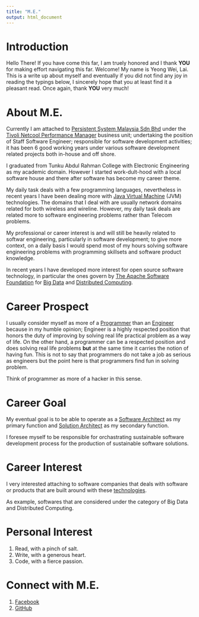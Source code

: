 ```yaml
---
title: "M.E."
output: html_document
---
```


# Introduction

Hello There! If you have come this far, I am truely honored and I thank **YOU** for making effort navigating this far. Welcome! My name is Yeong Wei, Lai. This is a write up about myself and eventually if you did not find any joy in reading the typings below, I sincerely hope that you at least find it a pleasant read. Once again, thank **YOU** very much!

# About M.E.

Currently I am attached to [Persistent System Malaysia Sdn Bhd](https://star.talentcorp.com.my/employer/search/view/709) under the [Tivoli Netcool Performance Manager](http://www-03.ibm.com/software/products/en/netcoolproviso) business unit; undertaking the position of Staff Software Engineer; responsible for software development activities; it has been 6 good working years under various software development related projects both in-house and off shore.

I graduated from Tunku Abdul Rahman College with Electronic Engineering as my academic domain. However I started work-dult-hood with a local software house and there after software has become my career theme.

My daily task deals with a few programming languages, nevertheless in recent years I have been dealing more with [Java Virtual Machine](https://en.wikipedia.org/wiki/Java_virtual_machine) (JVM) technologies. The domains that I deal with are usually network domains related for both wireless and wireline. However, my daily task deals are related more to software engineering problems rather than Telecom problems.

My professional or career interest is and will still be heavily related to softwar engineering, particularly in software development; to give more context, on a daily basis I would spend most of my hours solving software engineering problems with programming skillsets and software product knowledge.

In recent years I have developed more interest for open source software technology, in particular the ones govern by [The Apache Software Foundation](http://www.apache.org/) for [Big Data](https://en.wikipedia.org/wiki/Big_data) and [Distributed Computing](https://en.wikipedia.org/wiki/Distributed_computing).

# Career Prospect

I usually consider myself as more of a [Programmer](https://en.wikipedia.org/wiki/Programmer) than an [Engineer](https://en.wikipedia.org/wiki/Engineer) because in my humble opinion; Engineer is a highly respected position that honors the duty of improving by solving real life practical problem as a way of life. On the other hand, a programmer can be a respected position and does solving real life problems **but** at the same time it carries the notion of having fun. This is not to say that programmers do not take a job as serious as engineers but the point here is that programmers find fun in solving problem. 

Think of programmer as more of a hacker in this sense.

# Career Goal

My eventual goal is to be able to operate as a [Software Architect](https://en.wikipedia.org/wiki/Software_architect) as my primary function and [Solution Architect](https://en.wikipedia.org/wiki/Solution_architect) as my secondary function. 

I foresee myself to be responsible for orchastrating sustainable software development process for the production of sustainable software solutions.

# Career Interest

I very interested attaching to software companies that deals with software or products that are built around with these [technologies](https://projects.apache.org/projects.html).

As example, softwares that are considered under the category of Big Data and Distributed Computing.

# Personal Interest

1. Read, with a pinch of salt.
2. Write, with a generous heart.
3. Code, with a fierce passion.

# Connect with M.E.

1. [Facebook](https://www.facebook.com/lai.y.wei.73)
2. [GitHub](https://github.com/yeongwei)